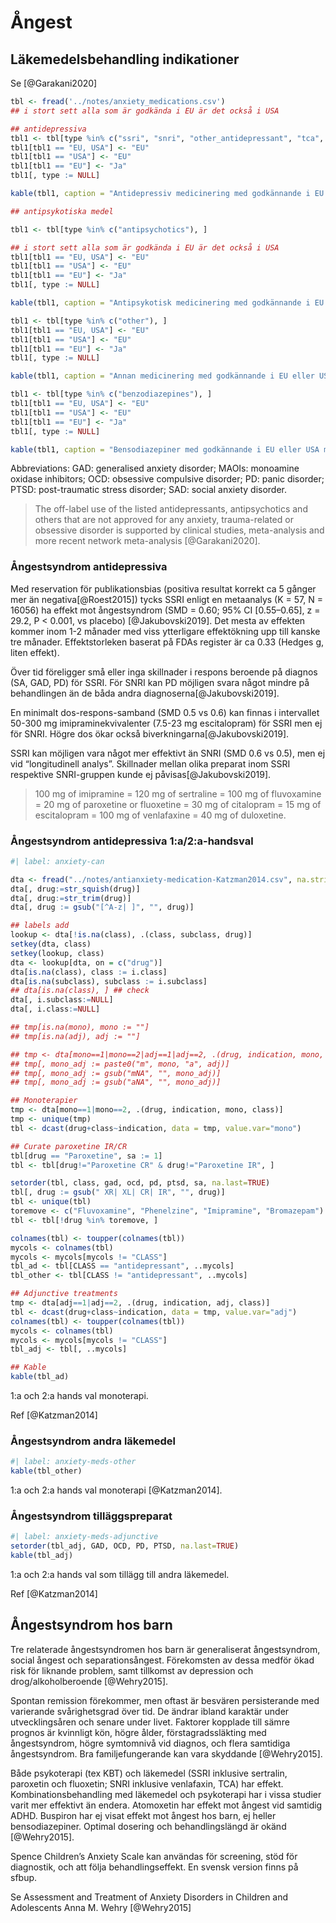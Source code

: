 # Ångest

## Läkemedelsbehandling indikationer

Se [@Garakani2020]

```r

tbl <- fread('../notes/anxiety_medications.csv')
## i stort sett alla som är godkända i EU är det också i USA

## antidepressiva
tbl1 <- tbl[type %in% c("ssri", "snri", "other_antidepressant", "tca", "maoi"), ]
tbl1[tbl1 == "EU, USA"] <- "EU"
tbl1[tbl1 == "USA"] <- "EU"
tbl1[tbl1 == "EU"] <- "Ja"
tbl1[, type := NULL]

kable(tbl1, caption = "Antidepressiv medicinering med godkännande i EU eller USA mot ångestsyndrom")

## antipsykotiska medel

tbl1 <- tbl[type %in% c("antipsychotics"), ]

## i stort sett alla som är godkända i EU är det också i USA
tbl1[tbl1 == "EU, USA"] <- "EU"
tbl1[tbl1 == "USA"] <- "EU"
tbl1[tbl1 == "EU"] <- "Ja"
tbl1[, type := NULL]

kable(tbl1, caption = "Antipsykotisk medicinering med godkännande i EU eller USA mot ångestsyndrom")

tbl1 <- tbl[type %in% c("other"), ]
tbl1[tbl1 == "EU, USA"] <- "EU"
tbl1[tbl1 == "USA"] <- "EU"
tbl1[tbl1 == "EU"] <- "Ja"
tbl1[, type := NULL]

kable(tbl1, caption = "Annan medicinering med godkännande i EU eller USA mot ångestsyndrom")

tbl1 <- tbl[type %in% c("benzodiazepines"), ]
tbl1[tbl1 == "EU, USA"] <- "EU"
tbl1[tbl1 == "USA"] <- "EU"
tbl1[tbl1 == "EU"] <- "Ja"
tbl1[, type := NULL]

kable(tbl1, caption = "Bensodiazepiner med godkännande i EU eller USA mot ångestsyndrom")

``` 

Abbreviations: GAD: generalised anxiety disorder; MAOIs: monoamine oxidase inhibitors; OCD: obsessive compulsive disorder; PD: panic disorder; PTSD: post-traumatic stress disorder; SAD: social anxiety disorder. 

>The off-label use of the listed antidepressants, antipsychotics and others that are not approved for any anxiety, trauma-related or obsessive disorder is supported by clinical studies, meta-analysis and more recent network meta-analysis [@Garakani2020].


### Ångestsyndrom antidepressiva

Med reservation för publikationsbias (positiva resultat korrekt ca 5 gånger mer än negativa[@Roest2015]) tycks SSRI enligt en metaanalys (K = 57, N = 16056) ha effekt mot ångestsyndrom (SMD = 0.60; 95% CI [0.55–0.65], z = 29.2, P < 0.001, vs placebo) [@Jakubovski2019]. Det mesta av effekten kommer inom 1-2 månader med viss ytterligare effektökning upp till kanske tre månader. Effektstorleken baserat på FDAs register är ca 0.33 (Hedges g, liten effekt).

Över tid föreligger små eller inga skillnader i respons beroende på diagnos (SA, GAD, PD) för SSRI. För SNRI kan PD möjligen svara något mindre på behandlingen än de båda andra diagnoserna[@Jakubovski2019]. 

En minimalt dos-respons-samband (SMD 0.5 vs 0.6) kan finnas i intervallet 50-300 mg imipraminekvivalenter (7.5-23 mg escitalopram) för SSRI men ej för SNRI. Högre dos ökar också biverkningarna[@Jakubovski2019].

SSRI kan möjligen vara något mer effektivt än SNRI (SMD 0.6 vs 0.5), men ej vid "longitudinell analys". Skillnader mellan olika preparat inom SSRI respektive SNRI-gruppen kunde ej påvisas[@Jakubovski2019].

> 100 mg of imipramine = 120 mg of sertraline = 100 mg of fluvoxamine = 20 mg of paroxetine or fluoxetine = 30 mg of citalopram = 15 mg of escitalopram = 100 mg of venlafaxine = 40 mg of duloxetine.


<!-- [@Beyer2024] -->


<!-- Comprehensive, evidence-based guides to direct treatment of generalized anxiety disorder are limited, with one noteworthy exception being the “Canadian Clinical Practice Guidelines for the Management of Anxiety, Posttraumatic Stress and Obsessive-Compulsive Disorders” (45). In this sizeable review, the authors stratified treatment interventions according to established efficacy, quality of evidence, and tolerability and safety considerations; furthermore, they proposed a hierarchy of first-, second-, and third-line monotherapy options as well as ranked adjunctive treatment options. The authors concluded that SSRIs and SNRIs along with pregabalin should be considered first-line treatments. They characterized TCAs, BZDs, vortioxetine, bupropion XL, buspirone, quetiapine, and hydroxyzine as second-line treatments. They qualified miscellaneous antidepressants and valproic acid (VPA) in rare formulations as third-line treatments. Finally, for adjunctive treatment, they favored pregabalin over second-generation antipsychotics (45). https://focus.psychiatryonline.org/doi/10.1176/appi.focus.20200048 -->

<!-- Se /notes/antianxiety-medication-Katzman2014.csv -->
<!-- Se[@Katzman2014] -->
<!-- MAOI = monoamine oxidase inhibitor; RIMA = reversible inhibitor of monoamine oxidase A; SNRI = serotonin–norepinephrine reuptake inhibitor; SR = sustained release; SSRI = selective serotonin reuptake inhibitor; TCA = tricyclic antidepressant; XR = extended release  -->
<!-- *Monotherapy and augmentation -->
<!-- †Augmentation only, usually added to an antidepressant medication -->
<!-- §Two studies: combination of exposure therapy and clomipramine; another an augmentation study adding clomipramine to fluoxetine -->
<!-- ‡Used as monotherapy and in one study as an augmentation agent to mirtazapine -->
<!-- First-line	Level 1 or Level 2 evidence plus clinical support for efficacy and safety -->
<!-- Second-line	Level 3 evidence or higher plus clinical support for efficacy and safety -->
<!-- Third-line	Level 4 evidence or higher plus clinical support for efficacy and safety -->
<!-- Not recommended	Level 1 or Level 2 evidence for lack of efficacy -->


### Ångestsyndrom antidepressiva 1:a/2:a-handsval

```r
#| label: anxiety-can 

dta <- fread("../notes/antianxiety-medication-Katzman2014.csv", na.strings = c(""))
dta[, drug:=str_squish(drug)]
dta[, drug:=str_trim(drug)]
dta[, drug := gsub("[^A-z| ]", "", drug)]

## labels add
lookup <- dta[!is.na(class), .(class, subclass, drug)]
setkey(dta, class)
setkey(lookup, class)
dta <- lookup[dta, on = c("drug")]
dta[is.na(class), class := i.class]
dta[is.na(subclass), subclass := i.subclass]
## dta[is.na(class), ] ## check
dta[, i.subclass:=NULL]
dta[, i.class:=NULL]

## tmp[is.na(mono), mono := ""]
## tmp[is.na(adj), adj := ""]

## tmp <- dta[mono==1|mono==2|adj==1|adj==2, .(drug, indication, mono, adj)]
## tmp[, mono_adj := paste0("m", mono, "a", adj)]
## tmp[, mono_adj := gsub("mNA", "", mono_adj)]
## tmp[, mono_adj := gsub("aNA", "", mono_adj)]

## Monoterapier
tmp <- dta[mono==1|mono==2, .(drug, indication, mono, class)]
tmp <- unique(tmp)
tbl <- dcast(drug+class~indication, data = tmp, value.var="mono")

## Curate paroxetine IR/CR
tbl[drug == "Paroxetine", sa := 1]
tbl <- tbl[drug!="Paroxetine CR" & drug!="Paroxetine IR", ]

setorder(tbl, class, gad, ocd, pd, ptsd, sa, na.last=TRUE)
tbl[, drug := gsub(" XR| XL| CR| IR", "", drug)]
tbl <- unique(tbl)
toremove <- c("Fluvoxamine", "Phenelzine", "Imipramine", "Bromazepam")
tbl <- tbl[!drug %in% toremove, ]

colnames(tbl) <- toupper(colnames(tbl))
mycols <- colnames(tbl)
mycols <- mycols[mycols != "CLASS"]
tbl_ad <- tbl[CLASS == "antidepressant", ..mycols]
tbl_other <- tbl[CLASS != "antidepressant", ..mycols]

## Adjunctive treatments
tmp <- dta[adj==1|adj==2, .(drug, indication, adj, class)]
tbl <- dcast(drug+class~indication, data = tmp, value.var="adj")
colnames(tbl) <- toupper(colnames(tbl))
mycols <- colnames(tbl)
mycols <- mycols[mycols != "CLASS"]
tbl_adj <- tbl[, ..mycols]

## Kable
kable(tbl_ad)

``` 

1:a och 2:a hands val monoterapi.

Ref [@Katzman2014]

### Ångestsyndrom andra läkemedel

```r
#| label: anxiety-meds-other
kable(tbl_other)

```

1:a och 2:a hands val monoterapi [@Katzman2014].

### Ångestsyndrom tilläggspreparat

```r
#| label: anxiety-meds-adjunctive
setorder(tbl_adj, GAD, OCD, PD, PTSD, na.last=TRUE)
kable(tbl_adj)
``` 
1:a och 2:a hands val som tillägg till andra läkemedel.

Ref [@Katzman2014]



## Ångestsyndrom hos barn

Tre relaterade ångestsyndromen hos barn är generaliserat ångestsyndrom, social ångest och separationsångest. Förekomsten av dessa medför ökad risk för liknande problem, samt tillkomst av depression och drog/alkoholberoende [@Wehry2015].

Spontan remission förekommer, men oftast är besvären persisterande med varierande svårighetsgrad över tid. De ändrar ibland karaktär under utvecklingsåren och senare under livet. Faktorer kopplade till sämre prognos är kvinnligt kön, högre ålder, förstagradssläkting med ångestsyndrom, högre symtomnivå vid diagnos, och flera samtidiga ångestsyndrom. Bra familjefungerande kan vara skyddande [@Wehry2015].

Både psykoterapi (tex KBT) och läkemedel (SSRI inklusive sertralin, paroxetin och fluoxetin; SNRI inklusive venlafaxin, TCA) har effekt. Kombinationsbehandling med läkemedel och psykoterapi har i vissa studier varit mer effektivt än endera. Atomoxetin har effekt mot ångest vid samtidig ADHD. Buspiron har ej visat effekt mot ångest hos barn, ej heller bensodiazepiner. Optimal dosering och behandlingslängd är okänd [@Wehry2015].

Spence Children’s Anxiety Scale kan användas för screening, stöd för diagnostik, och att följa behandlingseffekt. En svensk version finns på sfbup.

Se Assessment and Treatment of Anxiety Disorders in Children and Adolescents Anna M. Wehry [@Wehry2015] 

<!-- ## Epidemiology -->

<!-- 20% av barn och unga har ångestsyndrom. Associerat med ökad risk för senare problem inkl ångestsyndrom, drogberoende, och depression. -->

<!--  Ofta samsjuklighet mellan social ångest, generaliserad ångest, och separationsångest. Kan ses som en "triad" med liknande utveckling, respons på farmakologisk och psykoterpaeutisk behandling. -->

<!-- Spontan remission förekommer, men vanligen persisterande med uppgång och nedgång och att bevsären ändrar karaktär under utvecklingen och senare under livet. -->

<!-- Faktorer associerade m sämre prognos: Högre ålder, förstagradssläkting m ångestsyndrom, högre symtomnivå vid diagnos, flera komorbiditeter. -->

<!-- Faktorer associerade m bättre prognos: Manligt kön, bättre familjefungerande, -->

<!-- ## Neurobiology -->

<!-- Flera nätverk och strukturer implicerade. Amygdala, cingulate cortex, och VLPFC kan ha ventrala roller.  -->

<!-- ## Rating scales -->

<!-- Several well-studied child self-report screening measures for anxiety exist and may be used in patients >8 years of age. First, the Multidimensional Anxiety Scale for Children [33], and the Screen for Child Anxiety and Related Emotional Disorders (SCARED) [34], and the Spence Children’s Anxiety Scale (SCAS) [35] were developed to be sensitive and specific for assessing anxiety in youth and are useful in clinical practice to monitor treatment progress [36]. The Preschool Anxiety Scale is a parent report adapted from the SCAS that was developed for screening for anxiety in young children (ages 2.5 to 6.5). The SCARED and SCAS are available online/free access. Second, the Pediatric Anxiety Rating Scale, which is frequently utilized as a primary or secondary outcome measure in psychopharmacologic trials of youth, is a clinician-rated measure used to assess the severity of anxiety symptoms and change over time [37]. Third, with regard to social phobia or social anxiety, the Social Anxiety Scale, the Social Worries Questionnaire, and the social phobia subscale of SCARED are brief screening measures for social phobia/social anxiety symptoms. Fourth, a set of novel dimensional anxiety scales was recently generated during the DSM revision process to support clinical decision-making and monitoring treatment progress (www.psychiatry.org/dsm5). These self-rated scales can be used for children aged 11 or older and comprise the core constructs of fear and anxiety together with cognitive, physical and behavioral symptoms in a consistent and brief way, using a common template for each of the anxiety disorders -->

<!-- Dimensional scales, se: https://onlinelibrary.wiley.com/doi/full/10.1002/mpr.1369 -->

<!-- Skattningsskalor SFBUP (SCAS): http://www.sfbup.se/vard/skattningsskalor/ -->

<!-- ## Treatment -->

<!-- In a large, multisite study of youth with moderate to severe GAD, SoP and SAD, the Child/Adolescent Anxiety Multimodal Study (CAMS), 488 children and adolescents (aged 7-17 years) were randomized to one of three treatment groups (sertraline monotherapy, cognitive behavioral therapy [CBT], or sertraline + CBT) for 12 weeks [7]. In terms of clinical improvement and symptom severity, all treatment groups were superior to placebo (24%), and the combination therapy (sertraline + CBT) was significantly more efficacious (81%) than either group treated with either medication (55%) or CBT (60%) alone. the naturalistic 6-year follow-up study of this sample (n=288) revealed that these treatment effects were durable and sustained, with remission rates of 48.8%, 51.9%, and 45.8% for combination therapy, sertraline only, and CBT only, respectively.  Alternatively, nearly half of the acute responders relapsed during the follow-up period. -->

<!-- Social Effectiveness Therapy for Children (SET-C) versus fluoxetine or placebo in children and adolescents aged 7-17 with social phobia (n=122). SET-C was more effective than placebo on primary outcome measures and specific symptom measures. Additionally, SET-C was superior to fluoxetine in terms of rate of treatment response (79% versus 36.4%, p<0.001), lack of posttreatment diagnosis, and higher end-state functioning [39].  -->

<!-- SSRI (inkl Sertralin, fluoxetin) och SNRI (venlafaxin, paroxetin mm), och TCA har effekt. -->

<!-- Atomoxetine has been evaluated in youth with ADHD and a co-occurring anxiety disorders (SAD, GAD and/or SoP; PARS score ≥15) in a 12-week, multicenter, double-blind, placebo-controlled study [70]. Patients (aged 8-17 years, mean age: 12.0±3.0 years, N=176) were treated with atomoxetine which was titrated to 1.8 mg/kg/day (mean dose: 1.3 mg/kg/day). Reductions in both anxiety and ADHD symptoms were observed with atomoxetine treatment and this SNRI was well-tolerated, although decreased appetite was more frequently observed in atomoxetine-treated patients -->

<!-- Relatedly, few studies have examined optimal “dosing” of either psychotherapeutic or psychopharmacologic treatments and little is known regarding next-step interventions for youth with anxiety disorders, who do not response to initial evidence-based strategies. Finally, the optimal duration of treatment for pediatric patients with anxiety disorders is generally unknown, with both psychopharmacolgic and psychotherapeutic studies being frequently focused on short-term, acute effects. -->
